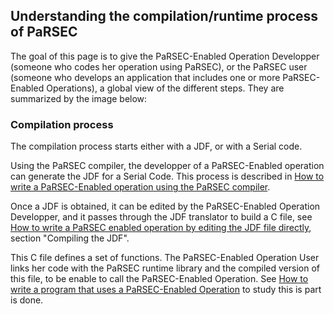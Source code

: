 == Understanding the compilation/runtime process of PaRSEC ==

The goal of this page is to give the PaRSEC-Enabled Operation Developper (someone who codes her operation using PaRSEC), or the PaRSEC user (someone who develops an application that includes one or more PaRSEC-Enabled Operations), a global view of the different steps. They are summarized by the image below:

{{compilation.png|An image is better than a thousands words}}

=== Compilation process ===

The compilation process starts either with a JDF, or with a Serial code.

Using the PaRSEC compiler, the developper of a PaRSEC-Enabled operation can generate the JDF for a Serial Code. This process is described in [[compilejdf|How to write a PaRSEC-Enabled operation using the PaRSEC compiler]].

Once a JDF is obtained, it can be edited by the PaRSEC-Enabled Operation Developper, and it passes through the JDF translator to build a C file, see [[compilejdf| How to write a PaRSEC enabled operation by editing the JDF file directly]], section "Compiling the JDF".

This C file defines a set of functions. The PaRSEC-Enabled Operation User links her code with the PaRSEC runtime library and the compiled version of this file, to be enable to call the PaRSEC-Enabled Operation. See [[datadistribution|How to write a program that uses a PaRSEC-Enabled Operation]] to study this is part is done.
